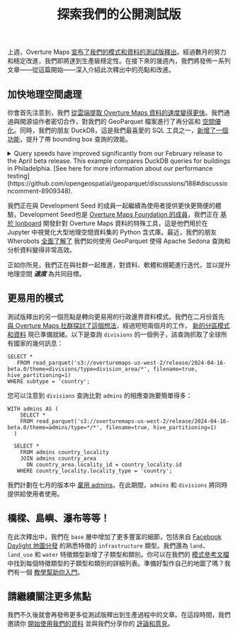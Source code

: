 ﻿---
title: 探索我們的公開測試版
description: Highlights from Overture Maps beta release
---

上週，Overture Maps [宣布了我們的模式和資料的測試版釋出](https://overturemaps.org/overture-maps-foundation-releases-beta-of-its-first-open-map-dataset/)。經過數月的努力和穩定改進，我們即將達到生產級穩定性。在接下來的幾週內，我們將發佈一系列文章——從這篇開始——深入介紹此次釋出中的亮點和改進。

## 加快地理空間處理
你會首先注意到，我們 [從雲端提取 Overture Maps 資料的速度變得更快](https://docs.overturemaps.org/getting-data/locally/)。我們通過與開源協作者密切合作，對我們的 GeoParquet 檔案進行了再分區和 [空間優化](https://cloudnativegeo.org/blog/2024/03/coming-soon-geoparquet-1.1/)。同時，我們的朋友 DuckDB，這是我們最喜愛的 SQL 工具之一，[新增了一個功能](https://github.com/duckdb/duckdb/pull/10314)，提升了帶 bounding box 查詢的效能。

<details>

<summary>Query speeds have improved significantly from our February release to the April beta release. This example compares DuckDB queries for buildings in Philadelphia. [See here for more information about our performance testing](https://github.com/opengeospatial/geoparquet/discussions/188#discussioncomment-8909348).</summary>

    <Tabs>
        <TabItem value="february" label="2024-02-15-alpha.0 release" default>
            ```
            SELECT 
            *
            FROM 
                read_parquet('s3://overturemaps-us-west-2/release/2024-02-15-alpha.0/theme=buildings/type=building/*', filename=true, hive_partitioning=1)
            WHERE 
                bbox.minx > -75.60154
                AND bbox.maxx < -74.955763
                AND bbox.miny > 39.867004
                AND bbox.maxy < 40.137992;
            ```
            820,915 buildings   
            ~120s
        </TabItem>

    
        <TabItem value="april" label="2024-04-16-beta.0 release" default>
            ```
            SELECT 
            *
            FROM   
                read_parquet('s3://overturemaps-us-west-2/release/2024-04-16-beta.0/theme=buildings/type=building/*', filename=true, hive_partitioning=1)
            WHERE 
                bbox.xmin > -75.60154
                AND bbox.xmax < -74.955763
                AND bbox.ymin > 39.867004
                AND bbox.ymax < 40.137992
            ```
            852,487 buildings    
            ~25s
        </TabItem>
    </Tabs>
</details>

我們正在與 Development Seed 的成員一起繼續為使用者提供更快更簡便的體驗，Development Seed也是 [Overture Maps Foundation 的成員](https://overturemaps.org/about/members/)，我們正在 [基於 lonboard](https://developmentseed.org/lonboard/latest/examples/overture-maps/) 開發針對 Overture Maps 資料的特殊工具，這是他們用於在 Jupyter 中視覺化大型地理空間資料集的 Python 含式庫。最近，我們的朋友 Wherobots [全面了解了](https://wherobots.com/overture-maps-data-cloud-native-geoparquet-apache-sedona/) 我們如何使用 GeoParquet 使得 Apache Sedona 查詢和分析資料變得非常高效。

正如你所見，我們正在與社群一起推進，對資料、軟體和規範進行迭代，並以提升地理空間 **_速度_** 為共同目標。

## 更易用的模式
測試版釋出的另一個亮點是轉向更易用的行政邊界資料模式。我們在二月份首先 [與 Overture Maps 社群探討了這個想法](https://github.com/OvertureMaps/schema/discussions/117)，經過短短兩個月的工作， [新的分區模式和資料](https://docs.overturemaps.org/guides/divisions/) 現已準備就緒。以下是查詢 `divisions` 的一個例子，該查詢抓取了全球所有國家的幾何訊息：

```
SELECT *
   FROM read_parquet('s3://overturemaps-us-west-2/release/2024-04-16-beta.0/theme=divisions/type=division_area/*', filename=true, hive_partitioning=1)
WHERE subtype = 'country';
```
 
您可以注意到 `divisions` 查詢比對 `admins` 的相應查詢要簡單得多：


```
WITH admins AS (
    SELECT *
    FROM read_parquet('s3://overturemaps-us-west-2/release/2024-04-16-beta.0/theme=admins/type=*/*', filename=true, hive_partitioning=1)
  )

  SELECT *
    FROM admins country_locality
    JOIN admins country_area
      ON country_area.locality_id = country_locality.id
   WHERE country_locality.locality_type = 'country';

```    

我們計劃在七月的版本中 [棄用 admins](https://docs.overturemaps.org/release-notes/)。在此期間，`admins` 和 `divisions` 將同時提供給使用者使用。

## 橋樑、島嶼、瀑布等等！
在此次釋出中，我們在 `base` 層中增加了更多豐富的細節，包括來自 [Facebook Daylight 地圖分發](https://daylightmap.org/) 的熟悉特徵的 `infrastructure` 類型。我們還為 `land`、`land_use` 和 `water` 特徵類型新增了子類型和類別。你可以在我們的 [模式參考文檔](https://docs.overturemaps.org/schema/reference/base/infrastructure) 中找到每個特徵類型的子類型和類別的詳細列表。準備好製作自己的地圖了嗎？我們有一個 [教學幫助你入門](https://docs.overturemaps.org/examples/build-a-map/#13/47.6/-122.33/0/45)。

## 請繼續關注更多焦點
我們不久後就會再發佈更多從測試版釋出到生產過程中的文章。在這段時間，我們邀請你 [開始使用我們的資料](https://docs.overturemaps.org/getting-data/) 並與我們分享你的 [評論和意見](https://github.com/OvertureMaps/data/discussions)。

